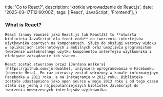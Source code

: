   title: 'Co to React?',
  description: 'krótkie wprowadzenie do React.js',
  date: '2025-03-17T12:00:00Z',
  tags: ['React', 'JavaScript', 'Frontend'],
}

### What is React?

    React (znany również jako React.js lub ReactJS) to **otwarta biblioteka JavaScript dla front-endu** do tworzenia interfejsów użytkownika opartych na komponentach. Służy do obsługi warstwy widoku w aplikacjach internetowych i mobilnych oraz umożliwia programistom tworzenie wielokrotnego użytku komponentów interfejsu użytkownika i efektywne zarządzanie ich stanem.

    React został stworzony przez [Jordana Walke'a](https://github.com/jordwalke), inżyniera oprogramowania w Facebooku (obecnie Meta). Po raz pierwszy został wdrożony w kanale informacyjnym Facebooka w 2011 roku, a na Instagramie w 2012 roku. Biblioteka została udostępniona jako open source w maju 2013 roku i od tego czasu stała się jedną z najpopularniejszych bibliotek JavaScript do tworzenia nowoczesnych interfejsów użytkownika.
